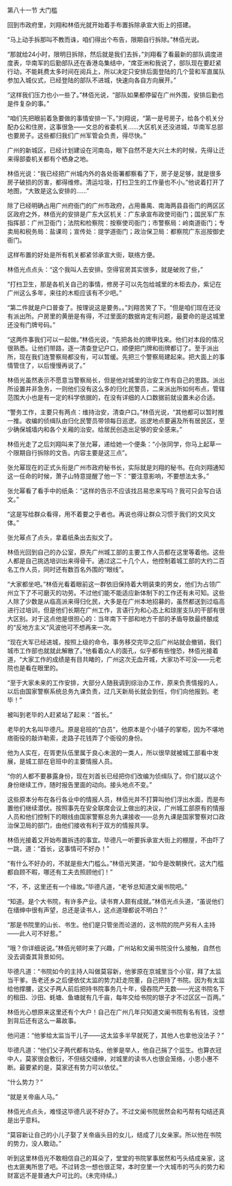 

第八十一节 大门槛

回到市政府里，刘翔和林佰光就开始着手布置拆除承宣大街上的搭建。

“马上动手拆那叫不教而诛，咱们得出个布告，限期自行拆除。”林佰光说。

“那就给24小时，限明日拆除，然后就是我们去拆，”刘翔看了看最新的部队调度进度表，华南军的后勤部队还在香港岛集结中，“席亚洲和我说了，部队现在要赶紧行动，不能耗费太多时间在阅兵上，所以决定只安排后面登陆的几个营和军直属队参加入城仪式，已经登陆的部队不进城，快速向各自方向展开。”

“这样我们压力也小一些了。”林佰光说，“部队如果都停留在广州外围，安排后勤也是件复杂的事。”

“咱们先把眼前着急要做的事情安排一下。”刘翔说，“第一是号房子，给各个机关分配办公和住房，这事很急――文总的省委机关……大区机关还没进城，华南军总部也要房子。这些都归我们广州军管会负责，得尽快。”

广州的新城区，已经计划建设在河南岛，眼下自然不是大兴土木的时候，先得让迁来得部委机关都有个栖身之地。

林佰光说：“我已经把广州城内外的各处衙署都察看了下，房子是足够，就是很多房子破损的厉害，都得维修。清运垃圾，打扫卫生的工作量也不小。”他说着打开了地图，“大致是这么安排的……”

除了已经明确占用广州府衙门的广州市政府，占用番禺、南海两县县衙门的两区区区政府之外，林佰光的安排是广东大区机关：广东承宣布政使司衙门；国民军广东指挥部：广州卫衙门；法院和检察院：按察使司衙门；市警察局：岭南道衙门；专卖局和税务局：盐课司；宣传处：提学道衙门；政治保卫局：都察院广东巡按御史衙门。

这样布置的好处是所有机关都紧邻承宣大街，联络方便。

林佰光点点头：“这个我叫人去安排。空得官房其实很多，就是破败了些，”

“打扫卫生，那是各机关自己的事情，修房子可以先包给城里的木柜去办，紫记在广州这么多年，来往的木柜应该有不少吧。”

“第二件就是户口普查了。按理说这是要务。。”刘翔苦笑了下。“但是咱们现在还没有派出所。户房里的黄册是有得，不过里面的数据肯定有问题，最要命的是这城里还没有门牌号码。”

“这两件事我们可以一起做。”林佰光说，“先把各处的牌甲找来。他们对本段的情况很熟悉。让他们带路，逐一清查登记户口，顺便把门牌和街牌都订了。至于派出所，现在我们连警察局都没有，可以暂缓。先把三个警察局建起来。把大面上的事情管住了，以后慢慢再说了。”

林佰光虽然表示不愿意当警察局长，但是他对城里的治安工作有自己的思路。派出所设置并非急务，一则他们没有这么多的归化民警员，二来派出所如何布点，管辖范围大小也是有一定的科学依据的，在没有详细的人口数据前就设置未必合适。

“警务工作，主要只有两点：维持治安，清查户口。”林佰光说，“其他都可以暂时推一推。收编的侦缉队由归化民警员带领每日巡逻。巡逻地点要遍及所有居民区，至少确保城墙内和各个关厢的治安。给居民创造出足够的安全感来。”

林佰光走了之后刘翔叫来了张允幂，递给她一个便条：“小张同学，你马上起草一个限期自行拆除的文告。内容主要是这三点”。

张允幂现在的正式头衔是广州市政府秘书长，实际就是刘翔的秘书。在向刘翔通知这一任命的时候，萧子山特意提醒了他一下：“要注意影响，不要想法太多。”

张允幂看了看手中的纸条：“这样的告示不应该找吕易忠来写吗？我可只会写白话文。”

“这是写给群众看得，用不着要之乎者也。再说也得让群众习惯于我们的文风文体。”

张允幂点了点头，拿着纸条出去拟文了。

林佰光回到自己的办公室，原先广州城工部的主要工作人员都在这里等着他。这些人都是自己挑选培训出来得骨干。通过这二十几个人，他控制着城工部的大约二百名工作人员，同时还有数百名外围的“眼线”。

“大家都坐吧。”林佰光看着眼前这一群依旧保持着大明装束的男女，他们为占领广州立下了不可磨灭的功劳。不过他们能不能适应新体制下的工作还有未可知。这些人除了少数是从临高派来得归化民，大多是在广州本地招募的，虽然都送到过临高进行过培训，但是他们长期在广州工作，言语行为和心态上和琼崖支队的干部有很大区别。对于这点他是很担心的：当年南下干部和地方干部的矛盾导致最终酿成的“反地方主义”风波他可不想再来一次。

“现在大军已经进城，按照上级的命令。事务移交完毕之后广州站就会撤销，我们城市工作部也就就此解散了。”他看着众人的面孔，似乎都有些惶恐，林佰光接着道，“大家工作的成绩是有目共睹的，广州这次无血开城，大家功不可没――元老院也是看在眼里的。

“至于大家未来的工作安排，大部分人随我调到综治办工作，原来负责情报的人，以后由国家警察系统总务九课负责，过几天新局长就会到任，你们向他报到。老毕！”

被叫到老毕的人赶紧站了起来：“首长。”

老毕的大名叫毕德凡。原是皂班的“白员”，他原本是个小铺子的掌柜，因为不堪地痞衙役的敲诈勒索，走路子花钱弄了个衙役的身份。

他为人实在，在胥吏队伍里属于良心未泯的一类人，所以很早就被城工部看中发展，是城工部在皂班中的主要情报人员。

“你的人都不要暴露身份，现在刘首长已经把你们改编为侦缉队了。你们就以这个身份继续工作，随时报告里面的动向。接头地点不变。”

这些原本分布在各行各业中的情报人员，林佰光并不打算叫他们浮出水面，而是布置他们继续潜伏。按照事先在安全联席会议上做出的决议，广州城工部原有的情报人员和他们控制下的眼线由国家警察总务九课接收――总务九课是国家警察对口政治保卫局的部门，由他们接收有利于双方的情报共享。

林佰光接着又开始布置拆违的事宜。毕德凡一听要拆承宣大街上的棚屋，不由吓了一跳，道：“首长，这事情可不好办！”

“有什么不好办的，不就是些大门槛么。”林佰光笑道，“如今是改朝换代，这大门槛都自顾不暇，哪还有工夫去照顾他们！”

“不，不，这里还有一个缘故。”毕德凡道，“老爷总知道文阑书院吧。”

“知道。是个大书院，有许多产业。读书育人颇有成就。”林佰光点头道，“虽说他们在缙绅中很有声望，总还是读书人，这点道理都说不明白？”

“那是书院里的山长、书生。他们是只管坐而论道的，这书院的院产另有人主持――此人可不好惹。”

“哦？你详细说说。”林佰光顿时来了兴趣，广州站和文阑书院没什么接触，自然也没去调查其背景如何。

毕德凡道：“书院如今的主持人叫做莫容新，他爹原在京城里当个小官，拜了太监当干爹。告老还乡之后便依仗太监的势力赶走院董，自己把持了书院。因为有太监给他撑腰，这父子两人前后把持书院事务几十年，侵吞院产无数――光这书院名下的租田、沙田、蚝塘、鱼塘就有几千亩，每年交给书院的银子才不过区区一百两。”

林佰光心想原来这里还有个大户！自己在广州几年只知道文阑书院有名有钱，没想到背后还有这么一幕故事。

他问道：“他爹给太监当干儿子――这太监多半早就死了，其他人也拿他没法子？”

毕德凡道：“他们父子两代都有功名，他爹是举人，他自己捐了个监生。也算衣冠中人，莫家很会敷衍，不但结交缙绅，对城里的读书人也很会笼络，小恩小惠不断。最要紧的是，莫家还有势力可以依仗。”

“什么势力？”

“就是关帝庙人马。”

林佰光点点头，难怪这毕德凡说不好办了。不过文阑书院居然会和丐帮有勾结还真是出乎意料。

“莫容新让自己的小儿子娶了关帝庙头目的女儿，结成了儿女亲家。所以他在书院的势力，没人敢动。”

听到这里林佰光不敢相信自己的耳朵了，堂堂的书院掌事居然和丐头结成亲家，这也太匪夷所思了吧。不过转念一想也很正常，本时空里一个大城市的丐头的势力和财富远不是普通大户可比的。(未完待续。)

